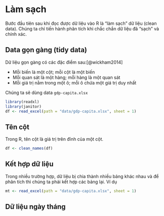 # Làm sạch

Bước đầu tiên sau khi đọc được dữ liệu vào R là "làm sạch" dữ liệu (clean data). Chúng ta chỉ tiến hành phân tích khi chắc chắn dữ liệu đã "sạch" và chính xác.

## Data gọn gàng (tidy data)

Dữ liệu gọn gàng có các đặc điểm sau:[@wickham2014]

- Mỗi biến là một cột; mỗi cột là một biến
- Mỗi quan sát là một hàng; mỗi hàng là một quan sát
- Mỗi giá trị nằm trong một ô; mỗi ô chứa một giá trị duy nhất

Chúng ta sẽ dùng data `gdp-capita.xlsx`

```r
library(readxl)
library(janitor)
df <- read_excel(path = "data/gdp-capita.xlsx", sheet = 1)
```

## Tên cột

Trong R, tên cột là giá trị trên đỉnh của một cột.

```r
df <- clean_names(df)
```

## Kết hợp dữ liệu

Trong nhiều trường hợp, dữ liệu bị chia thành nhiều bảng khác nhau và để phân tích thì chúng ta phải kết hợp các bảng lại. Ví dụ 

```r
mt <- read_excel(path = "data/gdp-capita.xlsx", sheet = 1)
```

## Dữ liệu ngày tháng
